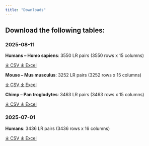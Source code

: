 ```yaml
---
title: "Downloads"
---
```


## Download the following tables:

### 2025-08-11 

**Humans – Homo sapiens**: 3550 LR pairs (3550 rows x 15 columns)

<a href="downloads/20250811/ConnectomeDB2025_human.csv" download class="download-btn-minimal">
    <span class="download-icon">⤓</span>
    CSV
</a> <a href="downloads/20250811/ConnectomeDB2025_human.xlsx" download class="download-btn-minimal">
    <span class="download-icon">⤓</span>
    Excel
</a>

**Mouse – Mus musculus**: 3252 LR pairs (3252 rows x 15 columns)

<a href="downloads/20250811/ConnectomeDB2025_mouse.csv" download class="download-btn-minimal">
    <span class="download-icon">⤓</span>
    CSV
</a> <a href="downloads/20250811/ConnectomeDB2025_mouse.xlsx" download class="download-btn-minimal">
    <span class="download-icon">⤓</span>
    Excel
</a>


**Chimp – Pan troglodytes**: 3463 LR pairs (3463 rows x 15 columns)

<a href="downloads/20250811/ConnectomeDB2025_mouse.csv" download class="download-btn-minimal">
    <span class="download-icon">⤓</span>
    CSV
</a> <a href="downloads/20250811/ConnectomeDB2025_mouse.xlsx" download class="download-btn-minimal">
    <span class="download-icon">⤓</span>
    Excel
</a>


### 2025-07-01 

**Humans**: 3436 LR pairs (3436 rows x 16 columns)

<a href="downloads/20250701/ConnectomeDB2025_human.csv" download class="download-btn-minimal">
    <span class="download-icon">⤓</span>
    CSV
</a> <a href="downloads/20250701/ConnectomeDB2025_human.xlsx" download class="download-btn-minimal">
    <span class="download-icon">⤓</span>
    Excel
</a>

<script>
document.querySelectorAll('.download-btn-minimal').forEach(button => {
    button.addEventListener('click', function() {
        this.classList.add('clicked');
        
        // Change text to indicate download started
        const originalText = this.innerHTML;
        this.innerHTML = '<span class="download-icon">⤓</span>Downloaded!';
        
        // Reset after 2 seconds
        setTimeout(() => {
            this.classList.remove('clicked');
            this.innerHTML = originalText;
        }, 2000);
    });
});
</script>

